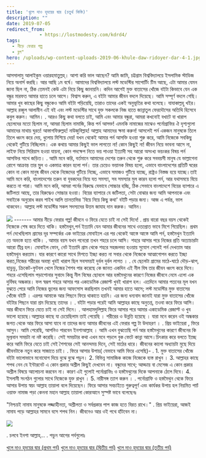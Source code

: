 ```yaml
---
title: 'খুলে দাও হৃদয়ের দ্বার (চতুর্থ কিস্তি)'
description: ""
date: 2019-07-05
redirect_from: 
            - https://lostmodesty.com/kdrd4/
tags: 
  - নীড়ে ফেরার গল্প
  - ব্লগ"
hero: /uploads/wp-content-uploads-2019-06-khule-daw-ridoyer-dar-4-1.jpg
---
```

আসসালামু আলাইকুম ওয়ারহমাতুল্লহ্। আশা করি ভাল আছেন? আমি জামি, চট্টগ্রাম বিশ্ববিদ্যালয়ে ইসলামিক স্টাডিজ নিয়ে অনার্স করছি। আর আছি ১ম বর্ষে। আমাদের বিশ্ববিদ্যালয়ে লস্ট মডেস্টির সাপোর্টিং টিম আছে, এটা আমার যেমন জানা ছিল না, ঠিক তেমনই কেউ এটা নিয়ে কিছু জানায়নি। কদিন আগেই মুক্ত বাতাসের খোঁজে বইটা কিভাবে যেন এক বন্ধুর মারফত আমার হাতে চলে আসে। বিশ্বাস করুন, এ বইটা আমার জীবন বদলে দিয়েছে। আমি সম্পূর্ণ বদলে গেছি। আমার খুব কাছের কিছু বন্ধুকেও আমি বইটা পড়িয়েছি, তারাও তাদের একই অনুভূতির কথা বলেছে। যাযাকাল্লহু খইর। আল্লাহ রব্বুল আলামীন এই বই এবং লস্ট মডেস্টির সাথে যুক্ত সকলকে নিজ হাতে জান্নাতুল ফেরদৌসের অতিথি হিসেবে কবুল করুন। আমিন। . আরও কিছু কথা বলতে চাই, আমি এবং আমার বন্ধুরা, আমরা কখনোই বখাটে বা খারাপ ছেলেদের মতো ছিলাম না, আমরা ছিলাম নামাজি, কিন্ত পর্ন আসক্ত! এমনকি নামাজের মাঝেও পর্নোগ্রাফির ঐ দৃশ্যগুলো আমাদের মাথায় ঘুরত! আস্তাগফিরুল্লহ! নাউজুবিল্লাহ! আল্লাহ আমাদের ক্ষমা করুন! আসলেই পর্ন একজন মানুষকে তিলে তিলে ধ্বংস করে দেয়, ধুলোয় মিশিয়ে দেয়! যখন থেকেই আমার পর্ন আসক্তি হওয়া শুরু করে, আমি নিজেকে সবকিছু থেকেই গুটিয়ে নিচ্ছিলাম। এক কথায় আমার কিছুই ভাল লাগতো না! কোন কিছুই না! জীবন নিয়ে ভাবনা আসে না, লাইফ নিয়ে সিরিয়াস হওয়া যায়না, কোন পদক্ষেপ নিতে ভয় পাওয়া ইত্যাদী সহ আরো অসংখ্য ভয়ংকর বিষয় পর্ন আসক্তির সাথে জড়িত। . আমি মনে করি, বর্তমানে আমাদের দেশের তরুন থেকে শুরু করে সববয়সী মানুষ যে ভাল্লাগেনা রোগে আক্রান্ত তার মুূল ও একমাত্র কারন হলো পর্ন। তার চেয়েও ভয়ানক বিষয় হলো, এভাবে বাংলাদেশের প্রতিটি ঘরের কোন না কোন মানুষ জীবন থেকে নিজেদের গুটিয়ে নিচ্ছে, এভাবে সমাজও গুটিয়ে যাচ্ছে, রাষ্ট্রও নিস্তজ হয়ে যাচ্ছে।তাই আমি মনে করি, বাংলাদেশের তরুন বা যুবকদের নিয়ে যত সমস্যা, সব সমস্যার মুল কারন হলো পর্ন, আর যথাসময়ে বিয়ে করতে না পারা। আমি মনে করি, আমরা পর্নের বিরুদ্ধে যেভাবে সোচ্চার হচ্ছি, ঠিক সেভাবে বাংলাদেশে বিয়ের ব্যাপারে এ জটিলতা আছে, তার বিরুদ্ধেও সোচ্চার হওয়া। বিয়ের ব্যাপারে যে জটিলতা, সেটা বোঝার জন্য আমি আপনাকে এবং সবাইকে অনুরোধ করব শাইখ আলি তানতাভির 'বিয়ে নিয়ে কিছু কথা' বইটি পড়ার জন্য। আজ এ পর্যন্ত, ভাল থাকবেন। আল্লাহ লস্ট মডেস্টির সকল সদস্যদের উত্তম জাযাহ দান করুক। আমিন।

![](uploads/wp-content-uploads-2019-07-Capture.png) ------- আমার নীড়ে ফেরার গল্প! জীবনে ও ফিরে যেতে চাই না সেই দিনে! . প্রায় বারো বছর বয়স থেকেই নিজেকে শেষ করে দিতে থাকি। হস্তমৈথুন,পর্ন ইত্যাদি যেন আমার জীবনের সাথে ওতপ্রোত ভাবে মিশে গিয়েছিল। প্রথম পর্ন দেখেছিলাম গ্রামের দূর সম্পর্কের এক ভাইয়ের মোবাইলে এর পর থেকেই আস্তে আস্তে আমি পর্ন, হস্তমৈথুন ইত্যাদি তে অভ্যস্ত হতে থাকি। . আমার বয়স যখন পনেরো তখন শহরে চলে আসি। শহরে আসার পরে নিজের প্রতি অত্যাচারটা আরো তীব্র হল। মোবাইল ফোন, নেট ইত্যাদি গ্রাম থেকে শহরে সহজলভ্য হওয়ায় সুযোগ পেলেই পর্ন দেখতাম আর হস্তমৈথুন করতাম। যার কারণে কারো সাথে মিশতে ইচ্ছা করত না সবার থেকে নিজেকে আত্মাগোপন করতে ইচ্ছা করত,নিজের শরীরের অবস্থা খুবই খারাপ ছিল সবসময়ই দুর্বল দুর্বল লাগত । . যে ছেলেটা গ্রামের মাঠে-ঘাঠে দৌড়-ঝাপ, হাডুডু, ক্রিকেট-ফুটবল খেলে নিজের শৈশব পার করেছে কে জানত একদিন এই নীল বিষ তার জীবন ধ্বংস করে দিবে। শহরে এসেছিলাম পড়াশোনার সুবাদে কিন্তু নীল বিষের ছোবলে আর হস্তমৈথুনের কারণে নিজের জীবনে নেমে এলো এক দুর্বিষহ অন্ধকার। ফল স্বরূপ শহরে আসার পর একাডেমিক রেজাল্ট খুবই খারাপ হল। এতদিনে আমার পতনের মূল যখন বুঝতে পেরে আমি নিজের ভুলের জন্য আফসোস করছিলাম তখনই আমার হাতে আসে; লস্ট মডেস্টির মুক্ত বাতাসের খোঁজে বইটি । এরপর আমাকে আর পিছনে ফিরে থাকাতে হয়নি। এর জন্য ধন্যবাদ জানাই যারা মুক্ত বাতাসের খোঁজে বইটার পিছনে যারা শ্রম দিয়েছে তাদের । . বইটা পড়ার পরেই আমি আল্লাহর কাছে অনুতপ্ত, তওবা করে ফিরে আসি। আর জীবনে ফিরে যেতে চাই না সেই দিনে। . আলহামদুলিল্লাহ ফিরে আসার পরে আমার একাডেমিক রেজাল্ট ও খুব ভালো হয়েছে।আল্লাহর কাছে যা চেয়েছিলাম তাই পেয়েছি । শরীরের ও উন্নতি হয়েছে । যারা মনে করেন ওই অন্ধকার জগত থেকে আর ফিরে আসা যাবে না তাদের জন্য আমার জীবনের এই ফেরার গল্প টা উদাহরণ । . প্রিয় ভাইয়েরা , ফিরে আসুন। আমি পেরেছি, আপনিও পারবেন ইনশাআল্লাহ । আমি এখন বুঝতেছি পর্ন আর হস্তমৈথুনের কারণে জীবনের কি মূল্যবান সময়টা না নষ্ট করেছি। সেই সময়টার কথা এখন মনে পড়লে বুক ফেটে কান্না আসে।চিৎকার করে বলতে ইচ্ছে করে আমি ফিরে যেতে চাই সেই শৈশবের সেই আনন্দময় দিনে, সেই মাঠের ধারে। জীবনের কালো অধ্যায়টা মুছে দিয়ে জীবনটাকে নতুন করে সাজাতে চাই। . ফিরে আসার উপায়( যেভাবে আমি ফিরে এসেছি)- . 1. মুক্ত বাতাসের খোঁজে বইটা ভালোভাবে মনোযোগ দিয়ে বুঝে বুঝে পড়ুন। 2. বিভিন্ন সামাজিক কাজে নিজেকে ব্যস্ত রাখুন । 3. আল্লাহর কাছে শপথ নেন যে ইন্টারনেট এ কোন প্রকার অশ্লীল কিছুই দেখবেন না। বন্ধুদের সাথে; আড্ডায় বা মেসেজ এ কোন প্রকার অশ্লীল বিষয়ে আলোচনা করবেন না। কারণ এই গুলোই পর্নোগ্রাফিঃ ও হস্তমৈথুনের দিকে আপনাকে ঠেলে দিবে। 4. ইসলামী সংগঠন গুলোর সাথে নিজেকে যুক্ত রাখুন । 5. নারীসঙ্গ ত্যাগ করুন । . পর্নোগ্রাফি ও হস্তমৈথুন থেকে ফিরে আসার উপায় স্বয়ং আল্লাহ তায়ালা বলে দিয়েছেন। ফিরে আসার সবচাইতে গুরুত্বপূর্ণ এবং কার্যকর উপায় হল নিয়মিত পাচঁ ওয়াক্ত নামাজ পড়া কেননা মহান আল্লাহ তায়ালা কোরআনে সুস্পষ্ট ভাবে বলেছেনঃ

"নিশ্চয়ই নামায মানুষকে লজ্জাহীনতা, অশ্লীলতা ও সর্বপ্রকার পাপ কাজ হতে বিরত রাখে।" . প্রিয় ভাইয়েরা, আজই নামায পড়ে আল্লাহর সামনে বসে শপথ নিন। জীবনেও আর ওই পথে হাঁটবেন না।

![](https://lostmodesty.com/wp-content/uploads/2019/07/সাদ্মান.png)

. চলবে ইনশা আল্লাহ্‌... . পড়ুন আগের পর্বগুলোঃ

[খুলে দাও হৃদয়ের দ্বার (প্রথম পর্ব)](https://tinyurl.com/y8sr4ofn) [খুলে দাও হৃদয়ের দ্বার (দ্বিতীয় পর্ব)](https://bit.ly/2SBLE8b) [খুলে দাও হৃদয়ের দ্বার (তৃতীয় পর্ব)](https://cms.lostmodesty.com/kdrd3/)
